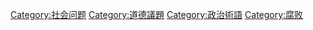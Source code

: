 [[Category:社会问题|Category:社会问题]]
[[Category:道德議題|Category:道德議題]]
[[Category:政治術語|Category:政治術語]]
[[Category:腐败|Category:腐败]]